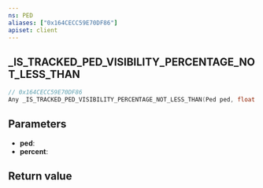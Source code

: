 ```yaml
---
ns: PED
aliases: ["0x164CECC59E70DF86"]
apiset: client
---
```

## _IS_TRACKED_PED_VISIBILITY_PERCENTAGE_NOT_LESS_THAN

```c
// 0x164CECC59E70DF86
Any _IS_TRACKED_PED_VISIBILITY_PERCENTAGE_NOT_LESS_THAN(Ped ped, float percent);
```


## Parameters
* **ped**:
* **percent**:

## Return value